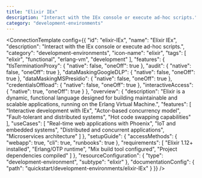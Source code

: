 ```yaml
---
title: "Elixir IEx"
description: "Interact with the IEx console or execute ad-hoc scripts."
category: "development-environments"
---
```



<ConnectionTemplate config={{
  "id": "elixir-IEx",
  "name": "Elixir IEx",
  "description": "Interact with the IEx console or execute ad-hoc scripts.",
  "category": "development-environments",
  "icon-name": "elixir",
  "tags": [
    "elixir",
    "functional",
    "erlang-vm",
    "development"
  ],
  "features": {
    "tlsTerminationProxy": {
      "native": false,
      "oneOff": true
    },
    "audit": {
      "native": false,
      "oneOff": true
    },
    "dataMaskingGoogleDLP": {
      "native": false,
      "oneOff": true
    },
    "dataMaskingMSPresidio": {
      "native": false,
      "oneOff": true
    },
    "credentialsOffload": {
      "native": false,
      "oneOff": true
    },
    "interactiveAccess": {
      "native": true,
      "oneOff": true
    }
  },
  "overview": {
    "description": "Elixir is a dynamic, functional language designed for building maintainable and scalable applications, running on the Erlang Virtual Machine.",
    "features": [
      "Interactive development with IEx",
      "Actor-based concurrency model",
      "Fault-tolerant and distributed systems",
      "Hot code swapping capabilities"
    ],
    "useCases": [
      "Real-time web applications with Phoenix",
      "IoT and embedded systems",
      "Distributed and concurrent applications",
      "Microservices architecture"
    ]
  },
  "setupGuide": {
    "accessMethods": {
      "webapp": true,
      "cli": true,
      "runbooks": true
    },
    "requirements": [
      "Elixir 1.12+ installed",
      "Erlang/OTP runtime",
      "Mix build tool configured",
      "Project dependencies compiled"
    ]
  },
  "resourceConfiguration": {
    "type": "development-environment",
    "subtype": "elixir"
  },
  "documentationConfig": {
    "path": "quickstart/development-environments/elixir-IEx"
  }
}} />
